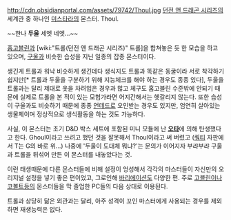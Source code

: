 http://cdn.obsidianportal.com/assets/79742/Thoul.jpg
[[던전 앤 드래곤 시리즈]]의 세계관 중 하나인 [[미스타라]]의 몬스터. Thoul.

~~한나 '''두울''' 세엣 네엣...~~

[[홉고블린]]과 [wiki:"트롤(던전 앤 드래곤 시리즈)" 트롤]을 합쳐놓은 듯 한 모습을 하고 있으며, [[구울]]과 비슷한 습성을 지닌 일종의 잡종 몬스터이다.

생긴게 트롤과 워낙 비슷하게 생긴데다 생식지도 트롤과 똑같은 동굴이라 서로 착각하기 쉽지만[* 트롤과 두울을 구분하기 위해 지능체크를 해야 하는 경우도 종종 있다], 두울을 트롤과는 달리 제대로 옷을 차려입은 경우과 많고 체구도 홉고블린 수준밖에 안되기 때문에 실제로 트롤을 본 적이 있는 모험가라면 어지간해서는 헷갈리지 않는다. 또한 습성이 구울과도 비슷하기 때문에 종종 [[언데드]]로 오인받는 경우도 있지만, 엄연히 살아있는 생물체이며 정상적으로 생식활동을 하는 것도 가능하다.

사실, 이 몬스터는 초기 D&D 박스 세트에 포함된 미니 모듈에 난 '''[[오타]]'''에 의해 탄생했다고 한다. Ghoul이라고 쓰려고 했던 것을 잘못해서 Thoul이라고 써 버렸고 ([[쿼티]] 자판에서 T는 G의 바로 위...) 나중에 '두울이 도대체 뭐냐?'는 문의가 이어지자 부랴부랴 구울과 트롤을 뒤섞어 만든 이 몬스터를 내놓았다는 것.

이런 태생때문에 다른 몬스터들에 비해 설정이 엉성해서 각각의 마스터들이 자신만의 오리지널 설정을 넣기 좋은 편이었고, 그로인해 [[바리에이션]]도 다양한 편. 주로 [[고블린]]이나 [[코볼트]]등의 몬스터들을 막 졸업한 PC들의 다음 상대로 이용된다.

트롤과 상당히 닮은 외관과는 달리, 아주 성격이 꼬인 마스터에게 사용되는 경우를 제외하면 재생능력은 없다.

